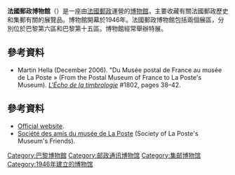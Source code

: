 '''法國郵政博物館'''（{{lang-fr|Musée de La Poste}}）是一座由[[法國郵政|法國郵政]]運營的[[博物館|博物館]]，主要收藏有關法國郵政歷史和集郵有關的展覽品。博物館開幕於1946年。法國郵政博物館包括兩個展區，分別位於巴黎第六區和巴黎第十五區。博物館經常舉辦特展。

==參考資料==
* Martin Hella (December 2006). "Du Musée postal de France au musée de La Poste » (From the Postal Museum of France to La Poste's Museum). ''[[L'Écho_de_la_timbrologie|L'Écho de la timbrologie]]'' #1802, pages 38–42.

==參考資料==
{{Commons category|Musée de La Poste|the Musée de La Poste}}
* [https://web.archive.org/web/20090513045559/http://www.museedelaposte.fr/index2.htm Official website].
* [http://samp.unblog.fr/ Société des amis du musée de La Poste] {{Wayback|url=http://samp.unblog.fr/ |date=20201215204224 }} (Society of La Poste's Museum's Friends).

[[Category:巴黎博物館|Category:巴黎博物館]]
[[Category:邮政通讯博物馆|Category:邮政通讯博物馆]]
[[Category:集邮博物馆|Category:集邮博物馆]]
[[Category:1946年建立的博物馆|Category:1946年建立的博物馆]]